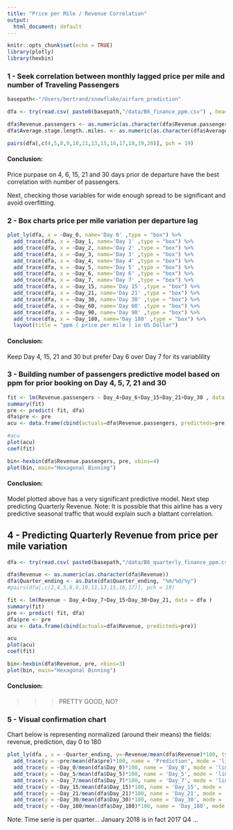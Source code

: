 ```yaml
---
title: "Price per Mile / Revenue Correlation"
output:
  html_document: default
---
```


```r
knitr::opts_chunk$set(echo = TRUE)
library(plotly)
library(hexbin)
```

### 1 - Seek correlation between monthly lagged price per mile and number of Traveling Passengers

```r
basepath<-"/Users/bertrand/snowflake/airfare_prediction"

dfa <- try(read.csv( paste0(basepath,"/data/B6_finance_ppm.csv") , header=TRUE, sep = "," ,stringsAsFactors=FALSE) )

dfa$Revenue.passengers <- as.numeric(as.character(dfa$Revenue.passengers))
dfa$Average.stage.length..miles. <- as.numeric(as.character(dfa$Average.stage.length..miles.))

pairs(dfa[,c(4,5,8,9,10,11,13,15,16,17,18,19,20)], pch = 19)

```

#### Conclusion:
Price purpase on 4, 6, 15, 21 and 30 days prior de departure have the best correlation with number of passengers.

Next, checking those variables for wide enough spread to be significant and avoid overfitting.

### 2 - Box charts price per mile variation per departure lag 
```r

plot_ly(dfa, x = ~Day_0, name='Day 0' ,type = "box") %>%
  add_trace(dfa, x = ~Day_1, name='Day 1' ,type = "box") %>%
  add_trace(dfa, x = ~Day_2, name='Day 2' ,type = "box") %>%
  add_trace(dfa, x = ~Day_3, name='Day 3' ,type = "box") %>%
  add_trace(dfa, x = ~Day_4, name='Day 4' ,type = "box") %>%
  add_trace(dfa, x = ~Day_5, name='Day 5' ,type = "box") %>%
  add_trace(dfa, x = ~Day_6, name='Day 6' ,type = "box") %>%
  add_trace(dfa, x = ~Day_7, name='Day 7' ,type = "box") %>%
  add_trace(dfa, x = ~Day_15, name='Day 15' ,type = "box") %>%
  add_trace(dfa, x = ~Day_21, name='Day 21' ,type = "box") %>%
  add_trace(dfa, x = ~Day_30, name='Day 30' ,type = "box") %>%
  add_trace(dfa, x = ~Day_60, name='Day 60' ,type = "box") %>%
  add_trace(dfa, x = ~Day_90, name='Day 90' ,type = "box") %>%
  add_trace(dfa, x = ~Day_180, name='Day 180' ,type = "box") %>%
  layout(title = "ppm ( price per mile ) in US Dollar")

```

#### Conclusion:
Keep Day 4, 15, 21 and 30 but prefer Day 6 over Day 7 for its variablility


### 3 - Building number of passengers predictive model based on ppm for prior booking on Day 4, 5, 7, 21 and 30
```r
fit <- lm(Revenue.passengers ~ Day_4+Day_6+Day_15+Day_21+Day_30 , data = dfa )
summary(fit)
pre <- predict( fit, dfa) 
dfa$pre <- pre
acu <- data.frame(cbind(actuals=dfa$Revenue.passengers, predicteds=pre))

#acu
plot(acu)
coef(fit)

bin<-hexbin(dfa$Revenue.passengers, pre, xbins=4) 
plot(bin, main="Hexagonal Binning")

```

#### Conclusion:
Model plotted above has a very significant predictive model. Next step predicting Quarterly Revenue.
Note: It is possible that this airline has a very predictive seasonal traffic that would explain such a blattant correlation.

## 4 - Predicting Quarterly Revenue from price per mile variation

```r
dfa <- try(read.csv( paste0(basepath,"/data/B6_quarterly_finance_ppm.csv") , header=TRUE, sep = "," ,stringsAsFactors=FALSE) )

dfa$Revenue <- as.numeric(as.character(dfa$Revenue))
dfa$Quarter_ending <- as.Date(dfa$Quarter_ending, "%m/%d/%y")
#pairs(dfa[,c(2,4,5,8,9,10,11,13,15,16,17)], pch = 19)

fit <- lm(Revenue ~ Day_4+Day_7+Day_15+Day_30+Day_21, data = dfa )
summary(fit)
pre <- predict( fit, dfa) 
dfa$pre <- pre
acu <- data.frame(cbind(actuals=dfa$Revenue, predicteds=pre))

acu
plot(acu)
coef(fit)

bin<-hexbin(dfa$Revenue, pre, xbins=3) 
plot(bin, main="Hexagonal Binning")

```

#### Conclusion: 
  >>> PRETTY GOOD, NO?

### 5 - Visual confirmation chart
Chart below is representing normalized (around their means) the fields: revenue, prediction, day 0 to 180 
```r
plot_ly(dfa , x = ~Quarter_ending, y=~Revenue/mean(dfa$Revenue)*100, type = "scatter", name = 'Revenue', mode='lines') %>%
  add_trace(y = ~pre/mean(dfa$pre)*100, name = 'Prediction', mode = 'lines+markers') %>%
  add_trace(y = ~Day_0/mean(dfa$Day_0)*100, name = 'Day_0', mode = 'lines+markers') %>%
  add_trace(y = ~Day_5/mean(dfa$Day_5)*100, name = 'Day_5', mode = 'lines+markers') %>%
  add_trace(y = ~Day_7/mean(dfa$Day_7)*100, name = 'Day_7', mode = 'lines+markers') %>%
  add_trace(y = ~Day_15/mean(dfa$Day_15)*100, name = 'Day_15', mode = 'lines+markers') %>%
  add_trace(y = ~Day_21/mean(dfa$Day_21)*100, name = 'Day_21', mode = 'lines+markers') %>%
  add_trace(y = ~Day_30/mean(dfa$Day_30)*100, name = 'Day_30', mode = 'lines+markers') %>%
  add_trace(y = ~Day_180/mean(dfa$Day_180)*100, name = 'Day_180', mode = 'lines+markers')


```


Note: Time serie is per quarter... January 2018 is in fact 2017 Q4 ...
